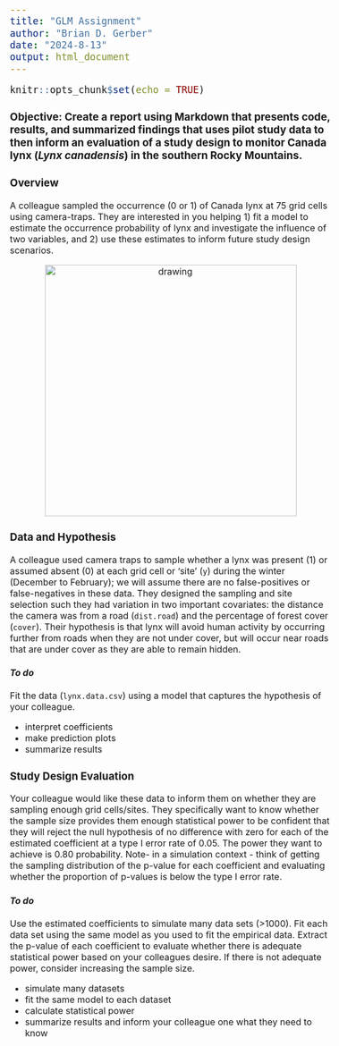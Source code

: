 ```yaml
---
title: "GLM Assignment"
author: "Brian D. Gerber"
date: "2024-8-13"
output: html_document
---
```


<style type="text/css">
  body{
  font-size: 12pt;
}
pre{
  font-size: 20px; 
}
</style>

```r
knitr::opts_chunk$set(echo = TRUE)
```

### **Objective**: Create a report using Markdown that presents code, results, and summarized findings that uses pilot study data to then inform an evaluation of a study design to monitor Canada lynx (*Lynx canadensis*) in the southern Rocky Mountains.

### **Overview**
A colleague sampled the occurrence (0 or 1) of Canada lynx at 75 grid cells using camera-traps. They are interested in you helping 1) fit a model to estimate the occurrence probability of lynx and investigate the influence of two variables, and 2) use these estimates to inform future study design scenarios. 

<p align="center">
<img src="lynx.png" alt="drawing" width="450"/>
</p>


### Data and Hypothesis

A colleague used camera traps to sample whether a lynx was present  (1) or assumed absent (0) at each grid cell or 'site' (`y`) during the winter (December to February); we will assume there are no false-positives or false-negatives in these data. They designed the sampling and site selection such they had variation in two important covariates: the distance the camera was from a road (`dist.road`) and the percentage of forest cover (`cover`). Their hypothesis is that lynx will avoid human activity by occurring further from roads when they are not under cover, but will occur near roads that are under cover as they are able to remain hidden.

#### *To do*

Fit the data (`lynx.data.csv`) using a model that captures the hypothesis of your colleague.

- interpret coefficients
- make prediction plots
- summarize results

### Study Design Evaluation

Your colleague would like these data to inform them on whether they are sampling enough grid cells/sites. They specifically want to know whether the sample size provides them enough statistical power to be confident that they will reject the null hypothesis of no difference with zero for each of the estimated coefficient at a type I error rate of 0.05. The power they want to achieve is 0.80 probability. Note- in a simulation context - think of getting the sampling distribution of the p-value for each coefficient and evaluating whether the proportion of p-values is below the type I error rate. 

#### *To do*

Use the estimated coefficients to simulate many data sets (>1000). Fit each data set using the same model as you used to fit the empirical data. Extract the p-value of each coefficient to evaluate whether there is adequate statistical power based on your colleagues desire. If there is not adequate power, consider increasing the sample size. 

- simulate many datasets
- fit the same model to each dataset
- calculate statistical power
- summarize results and inform your colleague one what they need to know

<br>
